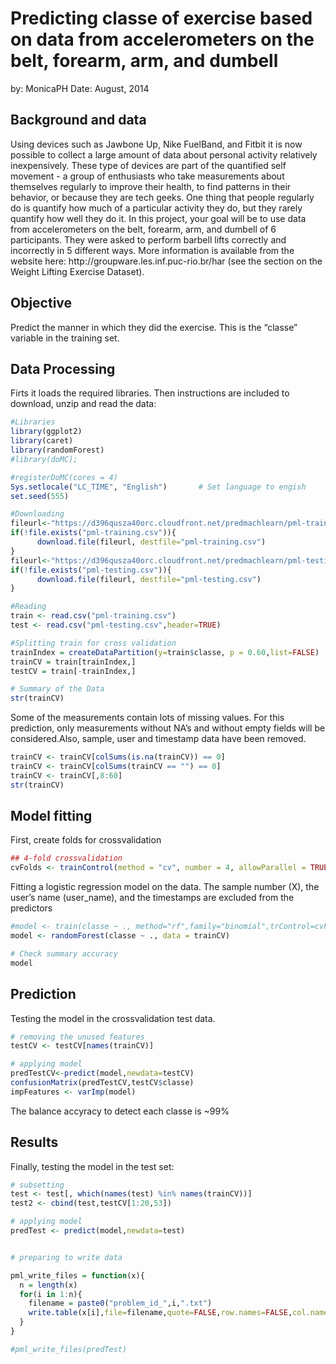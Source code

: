 # Predicting classe of exercise based on data from accelerometers on the belt, forearm, arm, and dumbell

by: MonicaPH
Date: August, 2014

## Background and data

Using devices such as Jawbone Up, Nike FuelBand, and Fitbit it is now possible to collect a large amount of data about personal activity relatively inexpensively. These type of devices are part of the quantified self movement - a group of enthusiasts who take measurements about themselves regularly to improve their health, to find patterns in their behavior, or because they are tech geeks. One thing that people regularly do is quantify how much of a particular activity they do, but they rarely quantify how well they do it. In this project, your goal will be to use data from accelerometers on the belt, forearm, arm, and dumbell of 6 participants. They were asked to perform barbell lifts correctly and incorrectly in 5 different ways. More information is available from the website here: http://groupware.les.inf.puc-rio.br/har (see the section on the Weight Lifting Exercise Dataset). 

## Objective

Predict the manner in which they did the exercise. This is the "classe" variable in the training set.


## Data Processing

Firts it loads the required libraries. Then instructions are included to download, unzip and read the data:

```r
#Libraries
library(ggplot2)
library(caret)
library(randomForest)
#library(doMC); 

#registerDoMC(cores = 4)
Sys.setlocale("LC_TIME", "English")       # Set language to engish
set.seed(555)

#Downloading
fileurl<-"https://d396qusza40orc.cloudfront.net/predmachlearn/pml-training.csv"
if(!file.exists("pml-training.csv")){
      download.file(fileurl, destfile="pml-training.csv")
}
fileurl<-"https://d396qusza40orc.cloudfront.net/predmachlearn/pml-testing.csv"
if(!file.exists("pml-testing.csv")){
      download.file(fileurl, destfile="pml-testing.csv")
}

#Reading
train <- read.csv("pml-training.csv")
test <- read.csv("pml-testing.csv",header=TRUE)

#Splitting train for cross validation
trainIndex = createDataPartition(y=train$classe, p = 0.60,list=FALSE)
trainCV = train[trainIndex,]
testCV = train[-trainIndex,]

# Summary of the Data
str(trainCV)
```

Some of the measurements contain lots of missing values. For this prediction, only measurements without NA's and without empty fields will be considered.Also, sample, user and timestamp data have been removed.
```r
trainCV <- trainCV[colSums(is.na(trainCV)) == 0]
trainCV <- trainCV[colSums(trainCV == "") == 0]
trainCV <- trainCV[,8:60]
str(trainCV)
```

## Model fitting

First, create folds for crossvalidation

```r
## 4-fold crossvalidation
cvFolds <- trainControl(method = "cv", number = 4, allowParallel = TRUE,verboseIter = TRUE)
```

Fitting a logistic regression model on the data. The sample number (X), the user's name (user_name), and the timestamps are excluded from the predictors
```r
#model <- train(classe ~ ., method="rf",family="binomial",trControl=cvFolds, data=trainCV[,50:60],prox=TRUE)
model <- randomForest(classe ~ ., data = trainCV)

# Check summary accuracy 
model

```

## Prediction
Testing the model in the crossvalidation test data.

```r

# removing the unused features
testCV <- testCV[names(trainCV)]

# applying model
predTestCV<-predict(model,newdata=testCV)
confusionMatrix(predTestCV,testCV$classe)
impFeatures <- varImp(model)

```

The balance accyracy to detect each classe is ~99%

## Results

Finally, testing the model in the test set:

```r
# subsetting
test <- test[, which(names(test) %in% names(trainCV))]
test2 <- cbind(test,testCV[1:20,53])

# applying model
predTest <- predict(model,newdata=test)


# preparing to write data

pml_write_files = function(x){
  n = length(x)
  for(i in 1:n){
    filename = paste0("problem_id_",i,".txt")
    write.table(x[i],file=filename,quote=FALSE,row.names=FALSE,col.names=FALSE)
  }
}

#pml_write_files(predTest)

```

